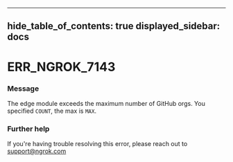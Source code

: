 

---
hide_table_of_contents: true
displayed_sidebar: docs
---


# ERR_NGROK_7143

### Message
The edge module exceeds the maximum number of GitHub orgs. You specified `COUNT`, the max is `MAX`.

<ErrorDetails />



### Further help
If you're having trouble resolving this error, please reach out to [support@ngrok.com](mailto:support@ngrok.com?subject=Help%20with%20ERR_NGROK_7143)

